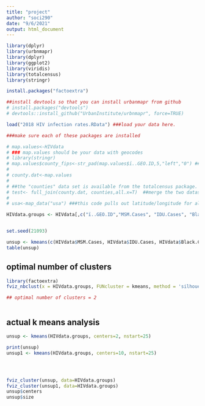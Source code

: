---
title: "project"
author: "soci290"
date: "9/6/2021"
output: html_document
---

```{r, include=FALSE}
library(dplyr)
library(urbnmapr)
library(dplyr)
library(ggplot2)
library(viridis)
library(totalcensus)
library(stringr)

```


```{r}

install.packages("factoextra")

##install devtools so that you can install urbanmapr from github
# install.packages("devtools")
# devtools::install_github("UrbanInstitute/urbnmapr", force=TRUE)
```

```{r}
load("2018 HIV infection rates.RData") ###load your data here.

###make sure each of these packages are installed

# map.values<-HIVdata
# ### map.values should be your data with geocodes
# library(stringr)
# map.values$county_fips<-str_pad(map.values$ï..GEO.ID,5,"left","0") ###the "fipscountycode" variable here should be replaced by your Geo_ID variable
# 
# county.dat<-map.values 
# 
# ##the "counties" data set is available from the totalcensus package. If you have trouble loading it, make sure that totalcensus is loaded
# test<- full_join(county.dat, counties,all.x=T)  ##merge the two datasets
# 
# usa<-map_data("usa") ###this code pulls out latitude/longitude for all US regions

```

```{r} 
HIVdata.groups <- HIVdata[,c("ï..GEO.ID","MSM.Cases", "IDU.Cases", "Black.Cases", "Age.25.34.Cases")]


set.seed(21093)

unsup <- kmeans(c(HIVdata$MSM.Cases, HIVdata$IDU.Cases, HIVdata$Black.Cases, HIVdata$Age.25.34.Cases), centers=3, nstart=50)
table(unsup)

```


## optimal number of clusters

```{r}
library(factoextra)
fviz_nbclust(x = HIVdata.groups, FUNcluster = kmeans, method = 'silhouette' )

## optimal number of clusters = 2



```



## actual k means analysis
```{r}
unsup <- kmeans(HIVdata.groups, centers=2, nstart=25)

print(unsup)
unsup1 <- kmeans(HIVdata.groups, centers=10, nstart=25)




fviz_cluster(unsup, data=HIVdata.groups)
fviz_cluster(unsup1, data=HIVdata.groups)
unsup$centers
unsup$size



```
